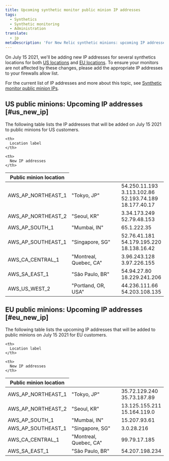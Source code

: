```yaml
---
title: Upcoming synthetic monitor public minion IP addresses
tags:
  - Synthetics
  - Synthetic monitoring
  - Administration
translate:
  - jp
metaDescription: 'For New Relic synthetic minions: upcoming IP addresses to be implemented in July 2021.'
---
```


On July 15 2021, we'll be adding new IP addresses for several synthetics locations for both [US locations](#us_new_ip) and [EU locations](#eu_new_ip). To ensure your monitors are not affected by these changes, please add the appropriate IP addresses to your firewalls allow list.

For the current list of IP addresses and more about this topic, see [Synthetic monitor public minion IPs](/docs/synthetics/synthetic-public-minion-ips). 

## US public minions: Upcoming IP addresses [#us_new_ip]

The following table lists the IP addresses that will be added on July 15 2021 to public minions for US customers.

<table>
  <thead>
  <tr>
    <th style={{width: "300px"}}>
      Public minion location
    </th>

    <th>
      Location label
    </th>

    <th>
      New IP addresses
    </th>
  </tr>
  </thead>

  <tbody>

  <tr>
    <td>
      AWS_AP_NORTHEAST_1
    </td>
    <td>
      "Tokyo, JP"
    </td>
    <td>
      54.250.11.193<br/>
      3.113.102.86<br/>
      52.193.74.189<br/>
      18.177.40.17
    </td>
  </tr>

  <tr>
    <td>
      AWS_AP_NORTHEAST_2
    </td>
    <td>
      "Seoul, KR"
    </td>
    <td>
      3.34.173.249<br/>
      52.79.48.153
    </td>
  </tr>

  <tr>
    <td>
      AWS_AP_SOUTH_1
    </td>
    <td>
      "Mumbai, IN"
    </td>
    <td>
      65.1.222.35
    </td>
  </tr>

  <tr>
    <td>
      AWS_AP_SOUTHEAST_1
    </td>
    <td>
      "Singapore, SG"
    </td>
    <td>
      52.76.41.181<br/>
      54.179.195.220<br/>
      18.138.16.42
    </td>
  </tr>

  <tr>
    <td>
      AWS_CA_CENTRAL_1
    </td>
    <td>
      "Montreal, Quebec, CA"
    </td>
    <td>
      3.96.243.128<br/>
      3.97.226.155
    </td>
  </tr>

  <tr>
    <td>
      AWS_SA_EAST_1
    </td>
    <td>
      "São Paulo, BR"
    </td>
    <td>
      54.94.27.80<br/>
      18.229.241.206
    </td>
  </tr>

  <tr>
    <td>
      AWS_US_WEST_2
    </td>
    <td>
      "Portland, OR, USA"
    </td>
    <td>
      44.236.111.66 <br/>
      54.203.108.135
    </td>
  </tr>
  </tbody>
</table>


## EU public minions: Upcoming IP addresses [#eu_new_ip]

The following table lists the upcoming IP addresses that will be added to public minions on July 15 2021 for EU customers.

<table>
  <thead>
  <tr>
    <th style={{width: "300px"}}>
      Public minion location
    </th>

    <th>
      Location label
    </th>

    <th>
      New IP addresses
    </th>
  </tr>
  </thead>

  <tbody>

  <tr>
    <td>
      AWS_AP_NORTHEAST_1
    </td>
    <td>
      "Tokyo, JP"
    </td>
    <td>
      35.72.129.240<br/>
      35.73.187.89
    </td>
  </tr>

  <tr>
    <td>
      AWS_AP_NORTHEAST_2
    </td>
    <td>
      "Seoul, KR"
    </td>
    <td>
      13.125.155.211<br/>
      15.164.119.0
    </td>
  </tr>

  <tr>
    <td>
      AWS_AP_SOUTH_1
    </td>
    <td>
      "Mumbai, IN"
    </td>
    <td>
      15.207.93.61
    </td>
  </tr>

  <tr>
    <td>
      AWS_AP_SOUTHEAST_1
    </td>
    <td>
      "Singapore, SG"
    </td>
    <td>
      3.0.28.216
    </td>
  </tr>

  <tr>
    <td>
      AWS_CA_CENTRAL_1
    </td>
    <td>
      "Montreal, Quebec, CA"
    </td>
    <td>
      99.79.17.185
    </td>
  </tr>

  <tr>
    <td>
      AWS_SA_EAST_1
    </td>
    <td>
      "São Paulo, BR"
    </td>
    <td>
      54.207.198.234
    </td>
  </tr>
  </tbody>
</table>
